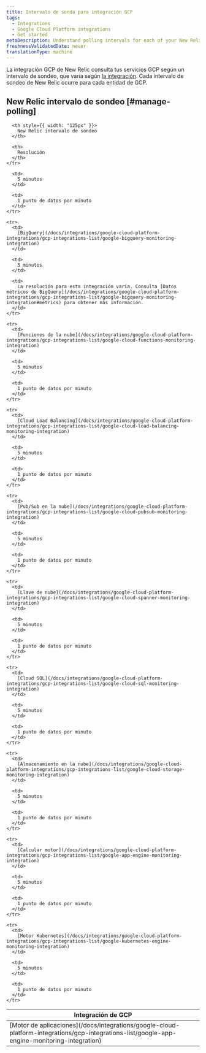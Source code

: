 ```yaml
---
title: Intervalo de sonda para integración GCP
tags:
  - Integrations
  - Google Cloud Platform integrations
  - Get started
metaDescription: Understand polling intervals for each of your New Relic GCP integrations.
freshnessValidatedDate: never
translationType: machine
---
```


La integración GCP de New Relic consulta tus servicios GCP según un intervalo de sondeo, que varía según [la integración](#manage-polling). Cada intervalo de sondeo de New Relic ocurre para cada entidad de GCP.

## New Relic intervalo de sondeo [#manage-polling]

<table>
  <thead>
    <tr>
      <th style={{ width: "200px" }}>
        Integración de GCP
      </th>

      <th style={{ width: "125px" }}>
        New Relic intervalo de sondeo
      </th>

      <th>
        Resolución
      </th>
    </tr>
  </thead>

  <tbody>
    <tr>
      <td>
        [Motor de aplicaciones](/docs/integrations/google-cloud-platform-integrations/gcp-integrations-list/google-app-engine-monitoring-integration)
      </td>

      <td>
        5 minutos
      </td>

      <td>
        1 punto de datos por minuto
      </td>
    </tr>

    <tr>
      <td>
        [BigQuery](/docs/integrations/google-cloud-platform-integrations/gcp-integrations-list/google-bigquery-monitoring-integration)
      </td>

      <td>
        5 minutos
      </td>

      <td>
        La resolución para esta integración varía. Consulta [Datos métricos de BigQuery](/docs/integrations/google-cloud-platform-integrations/gcp-integrations-list/google-bigquery-monitoring-integration#metrics) para obtener más información.
      </td>
    </tr>

    <tr>
      <td>
        [Funciones de la nube](/docs/integrations/google-cloud-platform-integrations/gcp-integrations-list/google-cloud-functions-monitoring-integration)
      </td>

      <td>
        5 minutos
      </td>

      <td>
        1 punto de datos por minuto
      </td>
    </tr>

    <tr>
      <td>
        [Cloud Load Balancing](/docs/integrations/google-cloud-platform-integrations/gcp-integrations-list/google-cloud-load-balancing-monitoring-integration)
      </td>

      <td>
        5 minutos
      </td>

      <td>
        1 punto de datos por minuto
      </td>
    </tr>

    <tr>
      <td>
        [Pub/Sub en la nube](/docs/integrations/google-cloud-platform-integrations/gcp-integrations-list/google-cloud-pubsub-monitoring-integration)
      </td>

      <td>
        5 minutos
      </td>

      <td>
        1 punto de datos por minuto
      </td>
    </tr>

    <tr>
      <td>
        [Llave de nube](/docs/integrations/google-cloud-platform-integrations/gcp-integrations-list/google-cloud-spanner-monitoring-integration)
      </td>

      <td>
        5 minutos
      </td>

      <td>
        1 punto de datos por minuto
      </td>
    </tr>

    <tr>
      <td>
        [Cloud SQL](/docs/integrations/google-cloud-platform-integrations/gcp-integrations-list/google-cloud-sql-monitoring-integration)
      </td>

      <td>
        5 minutos
      </td>

      <td>
        1 punto de datos por minuto
      </td>
    </tr>

    <tr>
      <td>
        [Almacenamiento en la nube](/docs/integrations/google-cloud-platform-integrations/gcp-integrations-list/google-cloud-storage-monitoring-integration)
      </td>

      <td>
        5 minutos
      </td>

      <td>
        1 punto de datos por minuto
      </td>
    </tr>

    <tr>
      <td>
        [Calcular motor](/docs/integrations/google-cloud-platform-integrations/gcp-integrations-list/google-app-engine-monitoring-integration)
      </td>

      <td>
        5 minutos
      </td>

      <td>
        1 punto de datos por minuto
      </td>
    </tr>

    <tr>
      <td>
        [Motor Kubernetes](/docs/integrations/google-cloud-platform-integrations/gcp-integrations-list/google-kubernetes-engine-monitoring-integration)
      </td>

      <td>
        5 minutos
      </td>

      <td>
        1 punto de datos por minuto
      </td>
    </tr>
  </tbody>
</table>